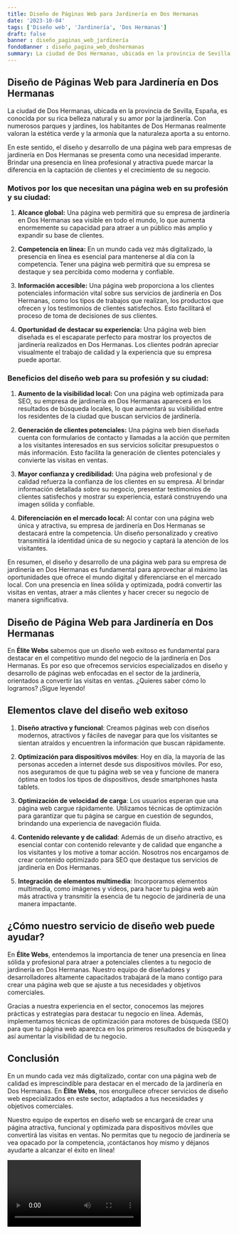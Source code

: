 ```yaml
---
title: Diseño de Páginas Web para Jardinería en Dos Hermanas
date: '2023-10-04'
tags: ['Diseño web', 'Jardinería', 'Dos Hermanas']
draft: false
banner : diseño_paginas_web_jardinería
fondoBanner : diseño_pagina_web_doshermanas
summary: La ciudad de Dos Hermanas, ubicada en la provincia de Sevilla, España, es conocida por su rica belleza natural y su amor por la jardinería. Con numerosos parques y jardines, los habitantes de Dos Hermanas realmente valoran la estética verde y la armonía que la naturaleza aporta a su entorno.
---
```


## Diseño de Páginas Web para Jardinería en Dos Hermanas

La ciudad de Dos Hermanas, ubicada en la provincia de Sevilla, España, es conocida por su rica belleza natural y su amor por la jardinería. Con numerosos parques y jardines, los habitantes de Dos Hermanas realmente valoran la estética verde y la armonía que la naturaleza aporta a su entorno.

En este sentido, el diseño y desarrollo de una página web para empresas de jardinería en Dos Hermanas se presenta como una necesidad imperante. Brindar una presencia en línea profesional y atractiva puede marcar la diferencia en la captación de clientes y el crecimiento de su negocio.

### Motivos por los que necesitan una página web en su profesión y su ciudad:

1. **Alcance global:** Una página web permitirá que su empresa de jardinería en Dos Hermanas sea visible en todo el mundo, lo que aumenta enormemente su capacidad para atraer a un público más amplio y expandir su base de clientes.

2. **Competencia en línea:** En un mundo cada vez más digitalizado, la presencia en línea es esencial para mantenerse al día con la competencia. Tener una página web permitirá que su empresa se destaque y sea percibida como moderna y confiable.

3. **Información accesible:** Una página web proporciona a los clientes potenciales información vital sobre sus servicios de jardinería en Dos Hermanas, como los tipos de trabajos que realizan, los productos que ofrecen y los testimonios de clientes satisfechos. Esto facilitará el proceso de toma de decisiones de sus clientes.

4. **Oportunidad de destacar su experiencia:** Una página web bien diseñada es el escaparate perfecto para mostrar los proyectos de jardinería realizados en Dos Hermanas. Los clientes podrán apreciar visualmente el trabajo de calidad y la experiencia que su empresa puede aportar.

### Beneficios del diseño web para su profesión y su ciudad:

1. **Aumento de la visibilidad local:** Con una página web optimizada para SEO, su empresa de jardinería en Dos Hermanas aparecerá en los resultados de búsqueda locales, lo que aumentará su visibilidad entre los residentes de la ciudad que buscan servicios de jardinería.

2. **Generación de clientes potenciales:** Una página web bien diseñada cuenta con formularios de contacto y llamadas a la acción que permiten a los visitantes interesados en sus servicios solicitar presupuestos o más información. Esto facilita la generación de clientes potenciales y convierte las visitas en ventas.

3. **Mayor confianza y credibilidad:** Una página web profesional y de calidad refuerza la confianza de los clientes en su empresa. Al brindar información detallada sobre su negocio, presentar testimonios de clientes satisfechos y mostrar su experiencia, estará construyendo una imagen sólida y confiable.

4. **Diferenciación en el mercado local:** Al contar con una página web única y atractiva, su empresa de jardinería en Dos Hermanas se destacará entre la competencia. Un diseño personalizado y creativo transmitirá la identidad única de su negocio y captará la atención de los visitantes.

En resumen, el diseño y desarrollo de una página web para su empresa de jardinería en Dos Hermanas es fundamental para aprovechar al máximo las oportunidades que ofrece el mundo digital y diferenciarse en el mercado local. Con una presencia en línea sólida y optimizada, podrá convertir las visitas en ventas, atraer a más clientes y hacer crecer su negocio de manera significativa.

<GifSeo />

<Cta />

## Diseño de Página Web para Jardinería en Dos Hermanas

En **Élite Webs** sabemos que un diseño web exitoso es fundamental para destacar en el competitivo mundo del negocio de la jardinería en Dos Hermanas. Es por eso que ofrecemos servicios especializados en diseño y desarrollo de páginas web enfocadas en el sector de la jardinería, orientados a convertir las visitas en ventas. ¿Quieres saber cómo lo logramos? ¡Sigue leyendo!

## Elementos clave del diseño web exitoso

1. **Diseño atractivo y funcional**: Creamos páginas web con diseños modernos, atractivos y fáciles de navegar para que los visitantes se sientan atraídos y encuentren la información que buscan rápidamente.

2. **Optimización para dispositivos móviles**: Hoy en día, la mayoría de las personas acceden a internet desde sus dispositivos móviles. Por eso, nos aseguramos de que tu página web se vea y funcione de manera óptima en todos los tipos de dispositivos, desde smartphones hasta tablets.

3. **Optimización de velocidad de carga**: Los usuarios esperan que una página web cargue rápidamente. Utilizamos técnicas de optimización para garantizar que tu página se cargue en cuestión de segundos, brindando una experiencia de navegación fluida.

4. **Contenido relevante y de calidad**: Además de un diseño atractivo, es esencial contar con contenido relevante y de calidad que enganche a los visitantes y los motive a tomar acción. Nosotros nos encargamos de crear contenido optimizado para SEO que destaque tus servicios de jardinería en Dos Hermanas.

5. **Integración de elementos multimedia**: Incorporamos elementos multimedia, como imágenes y videos, para hacer tu página web aún más atractiva y transmitir la esencia de tu negocio de jardinería de una manera impactante.

## ¿Cómo nuestro servicio de diseño web puede ayudar?

En **Élite Webs**, entendemos la importancia de tener una presencia en línea sólida y profesional para atraer a potenciales clientes a tu negocio de jardinería en Dos Hermanas. Nuestro equipo de diseñadores y desarrolladores altamente capacitados trabajará de la mano contigo para crear una página web que se ajuste a tus necesidades y objetivos comerciales.

Gracias a nuestra experiencia en el sector, conocemos las mejores prácticas y estrategias para destacar tu negocio en línea. Además, implementamos técnicas de optimización para motores de búsqueda (SEO) para que tu página web aparezca en los primeros resultados de búsqueda y así aumentar la visibilidad de tu negocio.

## Conclusión

En un mundo cada vez más digitalizado, contar con una página web de calidad es imprescindible para destacar en el mercado de la jardinería en Dos Hermanas. En **Élite Webs**, nos enorgullece ofrecer servicios de diseño web especializados en este sector, adaptados a tus necesidades y objetivos comerciales.

Nuestro equipo de expertos en diseño web se encargará de crear una página atractiva, funcional y optimizada para dispositivos móviles que convertirá las visitas en ventas. No permitas que tu negocio de jardinería se vea opacado por la competencia, ¡contáctanos hoy mismo y déjanos ayudarte a alcanzar el éxito en línea!

<Video />

<CtaBot job='Jardinería' city='Dos Hermanas'/>

<Gmaps query='Dos Hermanas+españa+maps' />